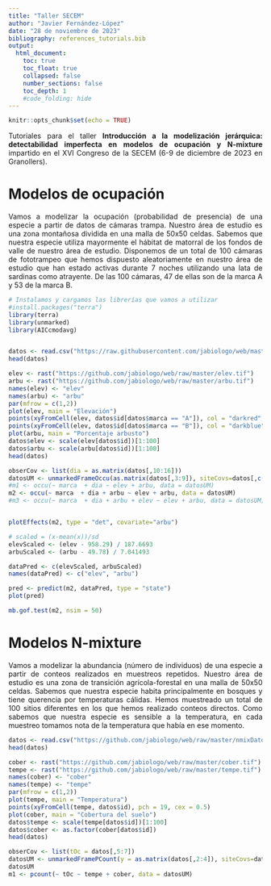 ```yaml
---
title: "Taller SECEM"
author: "Javier Fernández-López"
date: "28 de noviembre de 2023"
bibliography: references_tutorials.bib
output: 
  html_document:
    toc: true
    toc_float: true
    collapsed: false
    number_sections: false
    toc_depth: 1
    #code_folding: hide
---
```


<style>
body {
text-align: justify}
</style>

```r
knitr::opts_chunk$set(echo = TRUE)
```
 
 
 Tutoriales para el taller **Introducción a la modelización jerárquica: detectabilidad imperfecta en modelos de ocupación y N-mixture** impartido en el XVI Congreso de la SECEM (6-9 de diciembre de 2023 en Granollers).
 
# Modelos de ocupación

Vamos a modelizar la ocupación (probabilidad de presencia) de una especie a partir de datos de cámaras trampa. Nuestro área de estudio es una zona montañosa dividida en una malla de 50x50 celdas. Sabemos que nuestra especie utiliza mayormente el hábitat de matorral de los fondos de valle de nuestro área de estudio. Disponemos de un total de 100 cámaras de fototrampeo que hemos dispuesto aleatoriamente en nuestro área de estudio que han estado activas durante 7 noches utilizando una lata de sardinas como atrayente. De las 100 cámaras, 47 de ellas son de la marca A y 53 de la marca B.


```r
# Instalamos y cargamos las librerías que vamos a utilizar
#install.packages("terra")
library(terra)
library(unmarked)
library(AICcmodavg)


datos <- read.csv("https://raw.githubusercontent.com/jabiologo/web/master/occuDatos.csv")
head(datos)
```

```r
elev <- rast("https://github.com/jabiologo/web/raw/master/elev.tif")
arbu <- rast("https://github.com/jabiologo/web/raw/master/arbu.tif")
names(elev) <- "elev"
names(arbu) <- "arbu"
par(mfrow = c(1,2))
plot(elev, main = "Elevación")
points(xyFromCell(elev, datos$id[datos$marca == "A"]), col = "darkred", pch = 19)
points(xyFromCell(elev, datos$id[datos$marca == "B"]), col = "darkblue", pch = 19)
plot(arbu, main = "Porcentaje arbusto")
datos$elev <- scale(elev[datos$id])[1:100]
datos$arbu <- scale(arbu[datos$id])[1:100]
head(datos)
```

```r
obserCov <- list(dia = as.matrix(datos[,10:16]))
datosUM <- unmarkedFrameOccu(as.matrix(datos[,3:9]), siteCovs=datos[,c(2,17,18)], obsCovs=obserCov)
#m1 <- occu(~ marca  + dia ~ elev + arbu, data = datosUM)
m2 <- occu(~ marca  + dia + arbu ~ elev + arbu, data = datosUM)
#m3 <- occu(~ marca  + dia + arbu + elev ~ elev + arbu, data = datosUM)


plotEffects(m2, type = "det", covariate="arbu")

# scaled = (x-mean(x))/sd
elevScaled <- (elev - 958.29) / 187.6693
arbuScaled <- (arbu - 49.78) / 7.041493

dataPred <- c(elevScaled, arbuScaled)
names(dataPred) <- c("elev", "arbu")

pred <- predict(m2, dataPred, type = "state")
plot(pred)

mb.gof.test(m2, nsim = 50)
```

# Modelos N-mixture

Vamos a modelizar la abundancia (número de individuos) de una especie a partir de conteos realizados en muestreos repetidos. Nuestro área de estudio es una zona de transición agrícola-forestal en una malla de 50x50 celdas. Sabemos que nuestra especie habita principalmente en bosques y tiene querencia por temperaturas cálidas. Hemos muestreado un total de 100 sitios diferentes en los que hemos realizado conteos directos. Como sabemos que nuestra especie es sensible a la temperatura, en cada muestreo tomamos nota de la temperatura que había en ese momento.

```r

datos <- read.csv("https://github.com/jabiologo/web/raw/master/nmixDatos.csv")
head(datos)

cober <- rast("https://github.com/jabiologo/web/raw/master/cober.tif")
tempe <- rast("https://github.com/jabiologo/web/raw/master/tempe.tif")
names(cober) <- "cober"
names(tempe) <- "tempe"
par(mfrow = c(1,2))
plot(tempe, main = "Temperatura")
points(xyFromCell(tempe, datos$id), pch = 19, cex = 0.5)
plot(cober, main = "Cobertura del suelo")
datos$tempe <- scale(tempe[datos$id])[1:100]
datos$cober <- as.factor(cober[datos$id])
head(datos)

obserCov <- list(tOc = datos[,5:7])
datosUM <- unmarkedFramePCount(y = as.matrix(datos[,2:4]), siteCovs=datos[,8:9], obsCovs=obserCov)
datosUM
m1 <- pcount(~ tOc ~ tempe + cober, data = datosUM)
```


